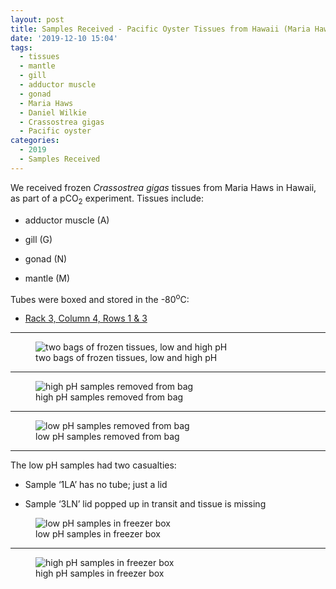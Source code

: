 ```yaml
---
layout: post
title: Samples Received - Pacific Oyster Tissues from Hawaii (Maria Haws) from High and Low pCO2
date: '2019-12-10 15:04'
tags:
  - tissues
  - mantle
  - gill
  - adductor muscle
  - gonad
  - Maria Haws
  - Daniel Wilkie
  - Crassostrea gigas
  - Pacific oyster
categories:
  - 2019
  - Samples Received
---
```

We received frozen _Crassostrea gigas_ tissues from Maria Haws in Hawaii, as part of a pCO<sub>2</sub> experiment. Tissues include:

- adductor muscle (A)

- gill (G)

- gonad (N)

- mantle (M)

Tubes were boxed and stored in the -80<sup>o</sup>C:

- [Rack 3, Column 4, Rows 1 & 3](https://docs.google.com/spreadsheets/d/1Qsvz3QTURlPF_hX05BQxjom3484WuMfqQ1ILl9LEljU/edit#gid=2006985773)



---

![two bags of frozen tissues, low and high pH](https://github.com/RobertsLab/sams-notebook/blob/master/images/20191210_samples_cgigas_tissues_hawaii_high-low_pC02-01.jpg?raw=true)

---

![high pH samples removed from bag](https://github.com/RobertsLab/sams-notebook/blob/master/images/20191210_samples_cgigas_tissues_hawaii_high-low_pC02-02.jpg?raw=true)

---

![low pH samples removed from bag](https://github.com/RobertsLab/sams-notebook/blob/master/images/20191210_samples_cgigas_tissues_hawaii_high-low_pC02-03.jpg?raw=true)


---

The low pH samples had two casualties:

- Sample '1LA' has no tube; just a lid

- Sample '3LN' lid popped up in transit and tissue is missing

![low pH samples in freezer box](https://github.com/RobertsLab/sams-notebook/blob/master/images/20191210_samples_cgigas_tissues_hawaii_high-low_pC02-04.jpg?raw=true)

---

![high pH samples in freezer box](https://github.com/RobertsLab/sams-notebook/blob/master/images/20191210_samples_cgigas_tissues_hawaii_high-low_pC02-05.jpg?raw=true)
